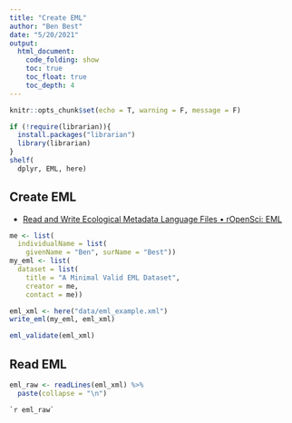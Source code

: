 ```yaml
---
title: "Create EML"
author: "Ben Best"
date: "5/20/2021"
output:
  html_document:
    code_folding: show
    toc: true
    toc_float: true
    toc_depth: 4 
---
```


```r
knitr::opts_chunk$set(echo = T, warning = F, message = F)
```

```r
if (!require(librarian)){
  install.packages("librarian")
  library(librarian)
}
shelf(
  dplyr, EML, here)
```


## Create EML

* [Read and Write Ecological Metadata Language Files • rOpenSci: EML](https://docs.ropensci.org/EML/#a-minimal-valid-eml-document)

```r
me <- list(
  individualName = list(
    givenName = "Ben", surName = "Best"))
my_eml <- list(
  dataset = list(
    title = "A Minimal Valid EML Dataset",
    creator = me,
    contact = me))

eml_xml <- here("data/eml_example.xml")
write_eml(my_eml, eml_xml)

eml_validate(eml_xml)
```

## Read EML

```r
eml_raw <- readLines(eml_xml) %>% 
  paste(collapse = "\n")
```

```xml
`r eml_raw`
```